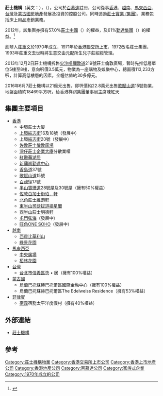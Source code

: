 {{Infobox company
| name = 莊士機構國際有限公司
| logo = 
| type = [[上市公司|上市公司]]
| industry = 
| fate = 
| predecessor = <!-- or: | predecessors = -->
| successor = <!-- or: | successors = -->
| founded = 1970年，香港
| founder = 
| defunct = 
| hq_location_city = 
| hq_location_country = [[百慕達|百慕達]]
| area_served = 
| key_people = [[莊紹綏|莊紹綏]]、莊家彬
| products = 
| owner = 
| num_employees = 
| num_employees_year =
| parent = 
| website = [http://www.chuangs-consortium.com 莊士機構]
}}

'''莊士機構'''（英文：{{lang|en|'''Chuang's Consortium'''}}），（{{sehk|0367}}），公司於[[百慕達|百慕達]]註冊，公司從事[[香港|香港]]、[[越南|越南]]、[[馬來西亞|馬來西亞]]、[[台灣|台灣]]及[[蒙古國|蒙古國]][[房地產|房地產]]發展及投資的控股公司。同時透過[[莊士實業_(集團)|莊士實業 (集團)]]，業務包括床上用品產銷業務。

2012年，該集團亦擁有57.0%[[莊士中國|莊士中國]]（{{sehk|0298}}）的權益，及61%[[勤達集團|勤達集團]]（{{sehk|1172}}）的權益。<ref>{{Cite web |url=http://www.am730.com.hk/article.php?article=124791 |title=港股講古 - 胡志偉 莊士機構（367）AM730 2012年10月10日 |accessdate=2013年6月6日 |archive-date=2016年3月4日 |archive-url=https://web.archive.org/web/20160304203500/http://www.am730.com.hk/article.php?article=124791 |dead-url=no }}</ref>

創辨人[[莊重文|莊重文]]於1970年成立，1971年於[[香港聯交所|香港聯交所]][[上市|上市]]，1972改名莊士集團，1993年莊重文去世時將生意交由元配所生兒子莊紹綏管理。

2013年12月2日莊士機構拆售[[尖沙咀|尖沙咀]][[彌敦道|彌敦道]]219號莊士倫敦廣場，暫時先推低層單位5樓至8樓，意向呎價3.5萬元，物業為一座購物及娛樂中心，總面積113,233方呎，計算高低樓層的因素，全幢估值約30多億元。

2016年6月7莊士機構以21億元出售，即呎價約22.8萬元出售[[歌賦山道|歌賦山道]]15號物業，地盤面積約18469平方呎，给香港祥祺集團董事局主席陳紅天

== 集團主要項目 ==
* [[香港|香港]]
** [[中環|中環]]莊士大廈
** [[上環|上環]][[結志街|結志街]]16及18號（發展中）
** 上環[[結志街|結志街]]20號（發展中）
** [[佐敦|佐敦]][[莊士倫敦廣場|莊士倫敦廣場]]
** [[灣仔|灣仔]][[莊士企業大廈|莊士企業大廈]]分散業權
** [[紅磡|紅磡]][[蕪湖居|蕪湖居]]
** [[新蒲崗|新蒲崗]][[勤達中心|勤達中心]]
** [[香島道|香島道]]37號
** [[歌賦山道|歌賦山道]]15號
**[[百祿徑|百祿徑]]17號
** [[半山|半山]][[寶珊道|寶珊道]]28號屋及30號屋（擁有50%權益）
** [[佐敦|佐敦]][[白加士街|白加士街]][[珀．軒|珀．軒]]
** [[北角|北角]][[莊士維港軒|莊士維港軒]]
** [[東半山|東半山]][[司徒拔道|司徒拔道]][[摘星閣|摘星閣]]
** [[西半山|西半山]][[莊士明德軒|莊士明德軒]]
** [[屯門|屯門]][[弦海|弦海]]（發展中）
** [[旺角|旺角]][[ONE_SOHO|ONE SOHO]]（發展中）
* [[越南|越南]]
** [[西貢比華利山|西貢比華利山]]
** [[綠景花園|綠景花園]]
* [[馬來西亞|馬來西亞]]
** [[中央廣場_(馬來西亞)|中央廣場]]
** [[栢林花園|栢林花園]]
* [[台灣|台灣]]
** [[台北市|台北市]][[信義區_(臺北市)|信義區]]逸 • 居（擁有100%權益）
* [[蒙古國|蒙古國]]
** [[烏蘭巴托|烏蘭巴托]]蘇赫巴托爾區國際金融中心（擁有100%權益）
** 烏蘭巴托蘇赫巴托爾區The Edelweiss Residence（擁有53%權益）
* [[菲律賓|菲律賓]]
**[[宿霧|宿霧]]宿務太平洋度假村（擁有40%權益）

== 外部連結 ==
* [http://www.chuangs-consortium.com 莊士機構] {{Wayback|url=http://www.chuangs-consortium.com/ |date=20200227201442 }}

==參考==
<references/>

[[Category:莊士機構物業|Category:莊士機構物業]]
[[Category:香港交易所上市公司|Category:香港交易所上市公司]]
[[Category:香港上市地產公司|Category:香港上市地產公司]]
[[Category:香港地產公司|Category:香港地產公司]]
[[Category:百慕達公司|Category:百慕達公司]]
[[Category:家族式企業|Category:家族式企業]]
[[Category:1970年成立的公司|Category:1970年成立的公司]]